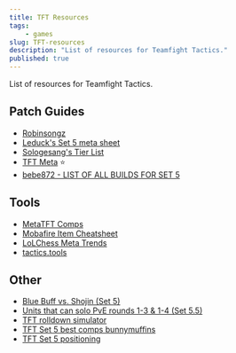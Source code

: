 ```yaml
---
title: TFT Resources
tags:
    - games
slug: TFT-resources
description: "List of resources for Teamfight Tactics."
published: true
---
```


List of resources for Teamfight Tactics.

## Patch Guides

- [Robinsongz](https://imgur.com/a/jRcjxZy)
- [Leduck's Set 5 meta sheet](https://docs.google.com/document/d/e/2PACX-1vS7Vk--zYbWmj5nBN29pZsqy4jEB12-ZfIYqMNRt7GcR8fzBKZrWZSkrSL3bMwTOoEt-01aZPmJ1uBd/pub)
- [Sologesang's Tier List](https://docs.google.com/spreadsheets/d/e/2PACX-1vQXGfKXwmtXV3JXkkvFW9kcvXtWdEpXq-5uohygcek-qM19CvuWTZYf5VwrgXqwMBVLhVomP0yp_jEZ/pubhtml)
- [TFT Meta](https://docs.google.com/spreadsheets/d/e/2PACX-1vTmDkXgFdMy-JMNXAldIGqmNJG9QUkXFUam6sS-s3Hba6JzRACvfGQC86rBlOl_dJw25AyRMTuGuPC8/pubhtml) ⭐
- [bebe872 - LIST OF ALL BUILDS FOR SET 5](https://tgd.kr/s/bebe872/53373249)
<!-- - [flexible comps transition](https://www.reddit.com/r/TeamfightTactics/comments/ngspwz/remade_flexible_transition_comps_reference_sheet/) -->

## Tools

- [MetaTFT Comps](https://www.metaTFT.com/comps)
- [Mobafire Item Cheatsheet](https://www.mobafire.com/teamfight-tactics/items-cheatsheet#items-cheatsheet)
- [LoLChess Meta Trends](https://lolchess/decks)
- [tactics.tools](http://tactics.tools)
<!-- - [lol.qq](http://lol.qq.com/TFT/#/index) -->

## Other

<!-- - [early game](https://tgd.kr/s/bebe872/53681351) (bebe872) -->

- [Blue Buff vs. Shojin (Set 5)](https://docs.google.com/spreadsheets/d/1xmt6CBJjZapV9QwsyijlgVv8b9cZnFKhe9dIMzdxKcM/edit#gid=764738628)
- [Units that can solo PvE rounds 1-3 & 1-4 (Set 5.5)](https://www.reddit.com/r/CompetitiveTFT/comments/oio6d3/units_that_can_solo_pve_rounds_13_14_Set_55/)
- [TFT rolldown simulator](http://TFTrolldownsimulator.gg/)
- [TFT Set 5 best comps bunnymuffins](https://bunnymuffins.lol/meta/)
- [TFT Set 5 positioning](https://docs.google.com/spreadsheets/d/1mWp0vOfir3EegKzO53QXRrnaN7XsYx5Gm6JDagObFBE/edit#gid=568565683)